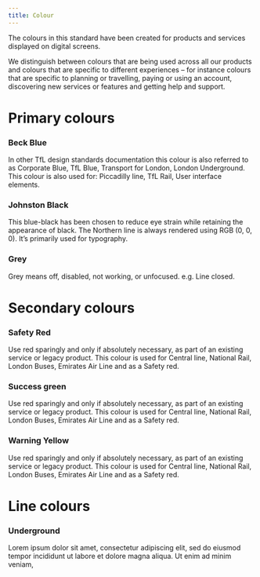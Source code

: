 ```yaml
---
title: Colour
---
```


<PageDescription>

The colours in this standard have been created for products and
services displayed on digital screens.

We distinguish between colours that are being used across all our products and colours that are specific to different experiences – for instance colours that are specific to planning or travelling, paying or using an account, discovering new services or features and getting help and support.

</PageDescription>

# Primary colours

### Beck Blue

In other TfL design standards documentation this colour is also referred to as Corporate Blue,
TfL Blue, Transport for London, London Underground. This colour is also used for: Piccadilly line, TfL Rail, User interface elements.

<Row className="image-card-group">
  <Column colMd={12} colLg={12} noGutterSm>
    <ImageCard
      title="Beck Blue"
      subTitle="HEX - #0019AB"
      aspectRatio="2:1"
      backgroundColor="beckBlue"
      >

  </ImageCard>
  </Column>
</Row>

### Johnston Black

This blue-black has been chosen to reduce eye strain while retaining the appearance of black.
The Northern line is always rendered using RGB (0, 0, 0). It’s primarily used for typography.

<Row className="image-card-group">
  <Column colMd={12} colLg={12} noGutterSm>
    <ImageCard
      title="Johnston Black"
      subTitle="HEX - #03071C"
      aspectRatio="2:1"
      backgroundColor="johnstonBlack"
    ></ImageCard>
  </Column>
</Row>

<!-- ### Black and white

Primarily used for mapping pictograms, UI icons and the Northern Line. We build from white in nearly all digital experiences.

![Black and white](/images/BeckBlue.png) -->

### Grey

Grey means off, disabled, not working, or unfocused. e.g. Line closed.

<Row className="image-card-group">
  <Column colMd={12} colLg={12} noGutterSm>
    <ImageCard
      title="Grey 90"
      subTitle="HEX - #637282"
      aspectRatio="4:3"
      backgroundColor="grey90"
      >

  </ImageCard>
  </Column>
   <Column colMd={4} colLg={2} noGutterSm>
    <ImageCard
      title="Grey 70"
      subTitle="HEX - #86909E"
      aspectRatio="4:3"
      backgroundColor="grey70"
      >

  </ImageCard>
  </Column>
     <Column colMd={4} colLg={2} noGutterSm>
    <ImageCard
      title="Grey 50"
      subTitle="HEX - #C1C8D2"
      aspectRatio="4:3"
      titleColor="dark"
      subTitleColor="dark"
      backgroundColor="grey50"
      >

  </ImageCard>
  </Column>
     <Column colMd={4} colLg={2} noGutterSm>
    <ImageCard
      title="Grey 30"
      subTitle="HEX - #E1E4E8"
      aspectRatio="4:3"
      titleColor="dark"
      subTitleColor="dark"
      backgroundColor="grey30"
      >

  </ImageCard>
  </Column>
  <Column colMd={4} colLg={2} noGutterSm>
    <ImageCard
      title="Grey 20"
      subTitle="HEX - #F2F4F5"
      aspectRatio="4:3"
      titleColor="dark"
      subTitleColor="dark"
      backgroundColor="grey20"
      >

  </ImageCard>
  </Column>
  <Column colMd={4} colLg={2} noGutterSm>
    <ImageCard
      title="Grey 10"
      subTitle="HEX - #F7F9FA"
      aspectRatio="4:3"      
      titleColor="dark"
      subTitleColor="dark"
      backgroundColor="grey10"
      >

  </ImageCard>
  </Column>

</Row>

# Secondary colours

### Safety Red

Use red sparingly and only if absolutely necessary, as part of an existing service or legacy product. This colour is used for Central line, National Rail, London Buses, Emirates Air Line and as a
Safety red.

<Row>
    <Column colMd={12} colLg={12} noGutterSm>
    <ImageCard
      title="Safety red"
      subTitle="HEX - #DC241F"   
      titleColor="light"
      subTitleColor="light"
      backgroundColor="safetyRed"
      aspectRatio="15"
      >

  </ImageCard>
  </Column>
    <Column colMd={12} colLg={12} noGutterSm>
    <ImageCard
      title="Safety red (light)"
      subTitle="HEX - #FBE9E8"  
      titleColor="dark"
      subTitleColor="dark"
      backgroundColor="safetyRedLight"
      aspectRatio="15"
      >

  </ImageCard>
  </Column>
</Row>

### Success green

Use red sparingly and only if absolutely necessary, as part of an existing service or legacy product. This colour is used for Central line, National Rail, London Buses, Emirates Air Line and as a
Safety red.

<Row>
    <Column colMd={12} colLg={12} noGutterSm>
    <ImageCard
      title="Success Green"
      subTitle="HEX - #00A95D"   
      titleColor="light"
      subTitleColor="light"
      backgroundColor="successGreen"
      aspectRatio="15"
      >

  </ImageCard>
  </Column>
    <Column colMd={12} colLg={12} noGutterSm>
    <ImageCard
      title="Success green (light)"
      subTitle="HEX - #FBE9E8"  
      titleColor="dark"
      subTitleColor="dark"
      backgroundColor="successGreenLight"
      aspectRatio="15"
      >

  </ImageCard>
  </Column>
</Row>

### Warning Yellow

Use red sparingly and only if absolutely necessary, as part of an existing service or legacy product. This colour is used for Central line, National Rail, London Buses, Emirates Air Line and as a
Safety red.

<Row>
    <Column colMd={12} colLg={12} noGutterSm>
    <ImageCard
      title="Warning Yellow"
      subTitle="HEX - #00A95D"   
      titleColor="light"
      subTitleColor="light"
      backgroundColor="warningYellow"
      aspectRatio="15"
      >

  </ImageCard>
  </Column>
    <Column colMd={12} colLg={12} noGutterSm>
    <ImageCard
      title="Warning Yellow (light)"
      subTitle="HEX - #FBE9E8"  
      titleColor="dark"
      subTitleColor="dark"
      backgroundColor="warningYellowLight"
      aspectRatio="15"
      >

  </ImageCard>
  </Column>
</Row>

# Line colours

### Underground

Lorem ipsum dolor sit amet, consectetur adipiscing elit, sed do eiusmod tempor incididunt ut
labore et dolore magna aliqua. Ut enim ad minim veniam,

<Row>
    <Column colMd={12} colLg={12} noGutterSm>
    <ImageCard
      title="Warning Yellow"
      subTitle="HEX - #00A95D"   
      titleColor="light"
      subTitleColor="light"
      backgroundColor="bakerloo"
      aspectRatio="15"
      >

  </ImageCard>
  </Column>
    <Column colMd={12} colLg={12} noGutterSm>
    <ImageCard
      title="Warning Yellow (light)"
      subTitle="HEX - #FBE9E8"
      titleColor="light"
      subTitleColor="light"
      backgroundColor="central"
      aspectRatio="15"
      >

  </ImageCard>
  </Column>
  <Column colMd={12} colLg={12} noGutterSm>
    <ImageCard
      title="Warning Yellow"
      subTitle="HEX - #00A95D"   
      titleColor="dark"
      subTitleColor="dark"
      backgroundColor="circle"
      aspectRatio="15"
      >

  </ImageCard>
  </Column>
   <Column colMd={12} colLg={12} noGutterSm>
    <ImageCard
      title="Warning Yellow (light)"
      subTitle="HEX - #FBE9E8"  
      titleColor="light"
      subTitleColor="light"
      backgroundColor="district"
      aspectRatio="15"
      >

  </ImageCard>
  </Column>
  <Column colMd={12} colLg={12} noGutterSm>
    <ImageCard
      title="Warning Yellow"
      subTitle="HEX - #00A95D"   
      titleColor="dark"
      subTitleColor="dark"
      backgroundColor="hammersmithCity"
      aspectRatio="15"
      >

  </ImageCard>
  </Column>  
   <Column colMd={12} colLg={12} noGutterSm>
    <ImageCard
      title="Warning Yellow (light)"
      subTitle="HEX - #FBE9E8"  
      titleColor="light"
      subTitleColor="light"
      backgroundColor="jubilee"
      aspectRatio="15"
      >

  </ImageCard>
  </Column>
   <Column colMd={12} colLg={12} noGutterSm>
    <ImageCard
      title="Warning Yellow (light)"
      subTitle="HEX - #FBE9E8"  
      titleColor="light"
      subTitleColor="light"
      backgroundColor="metropolitan"
      aspectRatio="15"
      >

  </ImageCard>
  </Column>
     <Column colMd={12} colLg={12} noGutterSm>
    <ImageCard
      title="Warning Yellow (light)"
      subTitle="HEX - #FBE9E8"
      titleColor="light"
      subTitleColor="light"
      backgroundColor="northern"
      aspectRatio="15"
      >

  </ImageCard>
  </Column>
   <Column colMd={12} colLg={12} noGutterSm>
    <ImageCard
      title="Warning Yellow (light)"
      subTitle="HEX - #FBE9E8"  
      titleColor="light"
      subTitleColor="light"
      backgroundColor="piccadilly"
      aspectRatio="15"
      >

  </ImageCard>
  </Column>
     <Column colMd={12} colLg={12} noGutterSm>
    <ImageCard
      title="Warning Yellow (light)"
      subTitle="HEX - #FBE9E8"
      titleColor="light"
      subTitleColor="light"
      backgroundColor="victoria"
      aspectRatio="15"
      >

  </ImageCard>
  </Column>
  <Column colMd={12} colLg={12} noGutterSm>
    <ImageCard
      title="Warning Yellow"
      subTitle="HEX - #00A95D"   
      titleColor="dark"
      subTitleColor="dark"
      backgroundColor="waterlooCity"
      aspectRatio="15"
      >

  </ImageCard>
  </Column>  
</Row>

